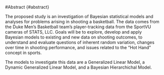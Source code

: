 #Abstract {#abstract}

The proposed study is an investigation of Bayesian statistical models and analyses for problems arising in shooting a basketball. The data comes from the Duke Men's Basketball team's player-tracking data from the SportVU cameras of STATS, LLC. Goals will be to explore, develop and apply Bayesian models to existing and new data on shooting outcomes, to understand and evaluate questions of inherent random variation, changes over time in shooting performance, and issues related to the "Hot Hand" concept in sports.

\par

The models to investigate this data are a Generalized Linear Model, a Dynamic Generalized Linear Model, and a Bayesian Hierarchichal Model.

<!-- hidden Markov Model? -->

\par

<!-- (talk about results) -->
